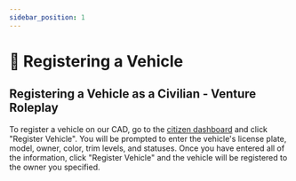 ```yaml
---
sidebar_position: 1
---
```


# 🚗 Registering a Vehicle

## Registering a Vehicle as a Civilian - Venture Roleplay

To register a vehicle on our CAD, go to the [citizen dashboard](https://cad.venturerp.xyz/citizen) and click "Register Vehicle". You will be prompted to enter the vehicle's license plate, model, owner, color, trim levels, and statuses. Once you have entered all of the information, click "Register Vehicle" and the vehicle will be registered to the owner you specified.
